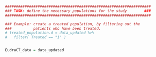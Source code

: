
```r

###################################################################
### TASK: define the necessary populations for the study        ###
###################################################################

### Example: create a treated population, by filtering out the 
###          patients who have been treated.
# treated_population.d = data_updated %>%
#   filter( Treated == "1" )


EudraCT_data = data_updated

```

